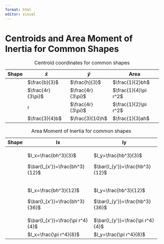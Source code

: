 ```yaml
---
format: html
editor: visual
---
```


# Centroids and Area Moment of Inertia for Common Shapes {#sec-centroids-moments-inertia}

| Shape | $\bar{x}$         | $\bar{y}$         | Area                 |
|-------|-------------------|-------------------|----------------------|
|       | $\frac{b}{3}$     | $\frac{h}{3}$     | $\frac{1}{2}bh$      |
|       | $\frac{4r}{3\pi}$ | $\frac{4r}{3\pi}$ | $\frac{1}{4}\pi r^2$ |
|       | r                 | $\frac{4r}{3\pi}$ | $\frac{1}{2}\pi r^2$ |
|       | $\frac{3}{4}b$    | $\frac{3}{10}h$   | $\frac{1}{3}ah$      |

: Centroid coordinates for common shapes

+-------+----------------------------------+----------------------------------+
| Shape | Ix                               | Iy                               |
+=======+==================================+==================================+
|       | $I_x=\frac{bh^3}{3}$             | $I_y=\frac{hb^3}{3}$             |
|       |                                  |                                  |
|       | $\bar{I_{x'}}=\frac{bh^3}{12}$   | $\bar{I_{y'}}=\frac{hb^3}{12}$   |
+-------+----------------------------------+----------------------------------+
|       | $I_x=\frac{bh^3}{12}$            | $I_y=\frac{hb^3}{12}$            |
|       |                                  |                                  |
|       | $\bar{I_{x'}}=\frac{bh^3}{36}$   | $\bar{I_{y'}}=\frac{hb^3}{36}$   |
+-------+----------------------------------+----------------------------------+
|       | $\bar{I_{x'}}=\frac{\pi r^4}{4}$ | $\bar{I_{y'}}=\frac{\pi r^4}{4}$ |
+-------+----------------------------------+----------------------------------+
|       | $I_x=\frac{\pi r^4}{8}$          | $I_y=\frac{\pi r^4}{8}$          |
+-------+----------------------------------+----------------------------------+

: Area Moment of Inertia for common shapes
